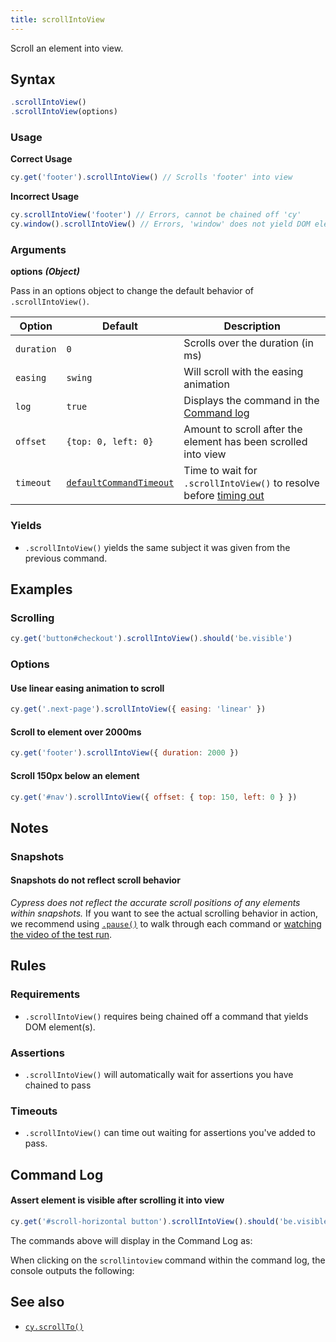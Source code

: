 ```yaml
---
title: scrollIntoView
---
```


Scroll an element into view.

## Syntax

```javascript
.scrollIntoView()
.scrollIntoView(options)
```

### Usage

**<Icon name="check-circle" color="green" /> Correct Usage**

```javascript
cy.get('footer').scrollIntoView() // Scrolls 'footer' into view
```

**<Icon name="exclamation-triangle" color="red" /> Incorrect Usage**

```javascript
cy.scrollIntoView('footer') // Errors, cannot be chained off 'cy'
cy.window().scrollIntoView() // Errors, 'window' does not yield DOM element
```

### Arguments

**<Icon name="angle-right" /> options** **_(Object)_**

Pass in an options object to change the default behavior of `.scrollIntoView()`.

| Option     | Default                                                              | Description                                                                              |
| ---------- | -------------------------------------------------------------------- | ---------------------------------------------------------------------------------------- |
| `duration` | `0`                                                                  | Scrolls over the duration (in ms)                                                        |
| `easing`   | `swing`                                                              | Will scroll with the easing animation                                                    |
| `log`      | `true`                                                               | Displays the command in the [Command log](/guides/core-concepts/cypress-app#Command-Log) |
| `offset`   | `{top: 0, left: 0}`                                                  | Amount to scroll after the element has been scrolled into view                           |
| `timeout`  | [`defaultCommandTimeout`](/guides/references/configuration#Timeouts) | Time to wait for `.scrollIntoView()` to resolve before [timing out](#Timeouts)           |

### Yields [<Icon name="question-circle"/>](/guides/core-concepts/introduction-to-cypress#Subject-Management)

- `.scrollIntoView()` yields the same subject it was given from the previous
  command.

## Examples

### Scrolling

```javascript
cy.get('button#checkout').scrollIntoView().should('be.visible')
```

### Options

#### Use linear easing animation to scroll

```javascript
cy.get('.next-page').scrollIntoView({ easing: 'linear' })
```

#### Scroll to element over 2000ms

```javascript
cy.get('footer').scrollIntoView({ duration: 2000 })
```

#### Scroll 150px below an element

```js
cy.get('#nav').scrollIntoView({ offset: { top: 150, left: 0 } })
```

## Notes

### Snapshots

#### Snapshots do not reflect scroll behavior

_Cypress does not reflect the accurate scroll positions of any elements within
snapshots._ If you want to see the actual scrolling behavior in action, we
recommend using [`.pause()`](/api/commands/pause) to walk through each command
or
[watching the video of the test run](/guides/guides/screenshots-and-videos#Videos).

## Rules

### Requirements [<Icon name="question-circle"/>](/guides/core-concepts/introduction-to-cypress#Chains-of-Commands)

- `.scrollIntoView()` requires being chained off a command that yields DOM
  element(s).

### Assertions [<Icon name="question-circle"/>](/guides/core-concepts/introduction-to-cypress#Assertions)

- `.scrollIntoView()` will automatically wait for assertions you have chained to
  pass

### Timeouts [<Icon name="question-circle"/>](/guides/core-concepts/introduction-to-cypress#Timeouts)

- `.scrollIntoView()` can time out waiting for assertions you've added to pass.

## Command Log

#### Assert element is visible after scrolling it into view

```javascript
cy.get('#scroll-horizontal button').scrollIntoView().should('be.visible')
```

The commands above will display in the Command Log as:

<DocsImage
  src="/img/api/scrollintoview/command-log-for-scrollintoview.png"
  alt="command log scrollintoview"
/>

When clicking on the `scrollintoview` command within the command log, the
console outputs the following:

<DocsImage
  src="/img/api/scrollintoview/console-log-for-scrollintoview.png"
  alt="console.log scrollintoview"
/>

## See also

- [`cy.scrollTo()`](/api/commands/scrollto)
